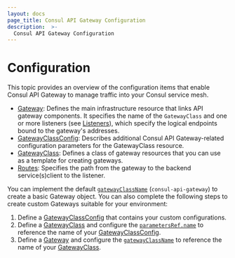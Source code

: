 ```yaml
---
layout: docs
page_title: Consul API Gateway Configuration
description:  >-
  Consul API Gateway Configuration
---
```


# Configuration

This topic provides an overview of the configuration items that enable Consul API Gateway to manage traffic into your Consul service mesh.

- [Gateway](/docs/api-gateway/configuration/gateway): Defines the main infrastructure resource that links API gateway components. It specifies the name of the `GatewayClass` and one or more listeners (see [Listeners](/docs/api-gateway/configuration/gateway#listeners)), which specify the logical endpoints bound to the gateway's addresses.
- [GatewayClassConfig](/docs/api-gateway/configuration/gatewayclassconfig): Describes additional Consul API Gateway-related configuration parameters for the GatewayClass resource.
- [GatewayClass](/docs/api-gateway/configuration/gatewayclass): Defines a class of gateway resources that you can use as a template for creating gateways.
- [Routes](/docs/api-gateway/configuration/routes): Specifies the path from the gateway to the backend service(s)client to the listener.

You can implement the default [`gatewayClassName`](/docs/api-gateway/configuration/gateway#gatewayclassname) (`consul-api-gateway`) to create a basic Gateway object. You can also complete the following steps to create custom Gateways suitable for your environment:

1. Define a [GatewayClassConfig](/docs/api-gateway/configuration/gatewayclassconfig) that contains your custom configurations.
1. Define a [GatewayClass](/docs/api-gateway/configuration/gatewayclass) and configure the [`parametersRef.name`](/docs/api-gateway/configuration/gatewayclass#parametersref-name) to reference the name of your [GatewayClassConfig](/docs/api-gateway/configuration/gatewayclassconfig).
1. Define a [Gateway](/docs/api-gateway/configuration/gateway) and configure the [`gatewayClassName`](/docs/api-gateway/configuration/gateway#gatewayclassname) to reference the name of your [GatewayClass](/docs/api-gateway/configuration/gatewayclass).

<!--TODO add diagram -->
